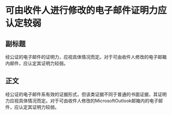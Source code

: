 # 可由收件人进行修改的电子邮件证明力应认定较弱
## 副标题
经公证的电子邮件的证明力，应视具体情况而定。对于可由收件人修改的电子邮箱内邮件，应认定其证明力较弱。
## 正文
经公证的电子邮件系有效的证据形式，但该类证据不同于普通的书面证据，其证明力应视具体情况而定。对于可由收件人修改的MicrosoftOutlook邮箱内的电子邮件，应认定其证明力较弱。
